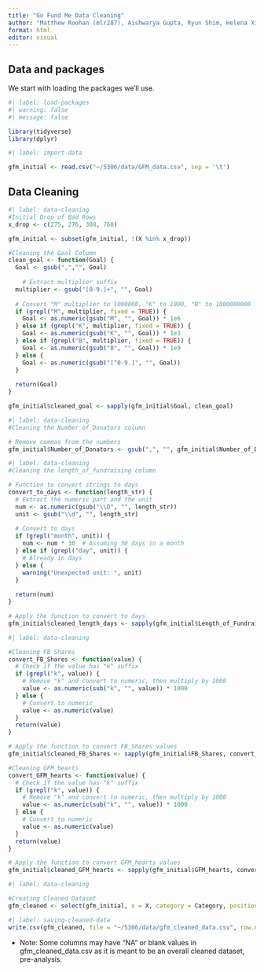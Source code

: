 ```yaml
---
title: "Go Fund Me Data Cleaning"
author: "Matthew Roohan (mlr287), Aishwarya Gupta, Ryun Shim, Helena Xiong"
format: html
editor: visual
---
```


## Data and packages

We start with loading the packages we'll use.

```r
#| label: load-packages
#| warning: false
#| message: false

library(tidyverse)
library(dplyr)
```

```r
#| label: import-data

gfm_initial <- read.csv("~/5306/data/GFM_data.csv", sep = '\t')
```

## Data Cleaning

```r
#| label: data-cleaning 
#Initial Drop of Bad Rows 
x_drop <- c(275, 276, 308, 760)

gfm_initial <- subset(gfm_initial, !(X %in% x_drop))

#Cleaning the Goal Column
clean_goal <- function(Goal) {
  Goal <- gsub(",","", Goal)
  
    # Extract multiplier suffix
  multiplier <- gsub("[0-9.]+", "", Goal)
  
  # Convert "M" multiplier to 1000000, "K" to 1000, "B" to 1000000000
  if (grepl("M", multiplier, fixed = TRUE)) {
    Goal <- as.numeric(gsub("M", "", Goal)) * 1e6
  } else if (grepl("K", multiplier, fixed = TRUE)) {
    Goal <- as.numeric(gsub("K", "", Goal)) * 1e3
  } else if (grepl("B", multiplier, fixed = TRUE)) {
    Goal <- as.numeric(gsub("B", "", Goal)) * 1e9
  } else {
    Goal <- as.numeric(gsub("[^0-9.]", "", Goal))
  }
  
  return(Goal)
}

gfm_initial$cleaned_goal <- sapply(gfm_initial$Goal, clean_goal)  
```

```r
#| label: data-cleaning 
#Cleaning the Number_of_Donators column 

# Remove commas from the numbers
gfm_initial$Number_of_Donators <- gsub(",", "", gfm_initial$Number_of_Donators)
```

```r
#| label: data-cleaning 
#Cleaning the length_of_fundraising column 

# Function to convert strings to days
convert_to_days <- function(length_str) {
  # Extract the numeric part and the unit
  num <- as.numeric(gsub("\\D", "", length_str))
  unit <- gsub("\\d", "", length_str)
  
  # Convert to days
  if (grepl("month", unit)) {
    num <- num * 30  # Assuming 30 days in a month
  } else if (grepl("day", unit)) {
    # Already in days
  } else {
    warning("Unexpected unit: ", unit)
  }
  
  return(num)
}

# Apply the function to convert to days
gfm_initial$cleaned_length_days <- sapply(gfm_initial$Length_of_Fundraising, convert_to_days)

```

```r
#| label: data-cleaning 

#Cleaning FB Shares
convert_FB_Shares <- function(value) {
  # Check if the value has "k" suffix
  if (grepl("k", value)) {
    # Remove "k" and convert to numeric, then multiply by 1000
    value <- as.numeric(sub("k", "", value)) * 1000
  } else {
    # Convert to numeric
    value <- as.numeric(value)
  }
  return(value)
}

# Apply the function to convert FB_Shares values
gfm_initial$cleaned_FB_Shares <- sapply(gfm_initial$FB_Shares, convert_FB_Shares)
```

```r

#Cleaning GFM_hearts 
convert_GFM_hearts <- function(value) {
  # Check if the value has "k" suffix
  if (grepl("k", value)) {
    # Remove "k" and convert to numeric, then multiply by 1000
    value <- as.numeric(sub("k", "", value)) * 1000
  } else {
    # Convert to numeric
    value <- as.numeric(value)
  }
  return(value)
}

# Apply the function to convert GFM_hearts values
gfm_initial$cleaned_GFM_hearts <- sapply(gfm_initial$GFM_hearts, convert_GFM_hearts)
```

```r
#| label: data-cleaning 

#Creating Cleaned Dataset
gfm_cleaned <- select(gfm_initial, x = X, category = Category, position = Position, title= Title, location = Location, amount_raised = Amount_Raised, goal = cleaned_goal, number_of_donators = Number_of_Donators, campaign_length_days = cleaned_length_days, FB_shares = cleaned_FB_Shares, GFM_hearts = cleaned_GFM_hearts, text = Text, latitude = Latitude, longitude = Longitude, URL = Url)

```

```r
#| label: saving-cleaned-data
write.csv(gfm_cleaned, file = "~/5306/data/gfm_cleaned_data.csv", row.names = FALSE)
```

-   Note: Some columns may have "NA" or blank values in gfm_cleaned_data.csv as it is meant to be an overall cleaned dataset, pre-analysis.
